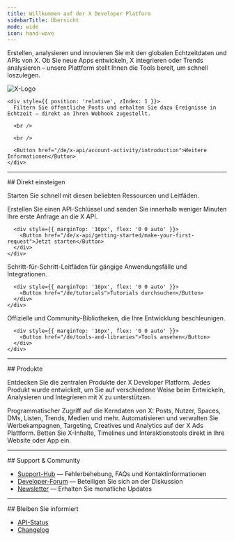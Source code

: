 ```yaml
---
title: Willkommen auf der X Developer Platform
sidebarTitle: Übersicht
mode: wide
icon: hand-wave
---
```



Erstellen, analysieren und innovieren Sie mit den globalen Echtzeitdaten und APIs von X. Ob Sie neue Apps entwickeln, X integrieren oder Trends analysieren – unsere Plattform stellt Ihnen die Tools bereit, um schnell loszulegen.

<Card title="Gefilterter-Stream-Webhooks: Jetzt verfügbar" icon="bolt" iconType="solid">
  <div
    style={{
position: 'relative',
minHeight: '90px'
}}
  >
    <div
      style={{
position: 'absolute',
top: '25%',
left: '85%',
transform: 'translate(-50%, -50%)',
opacity: 0.10,
zIndex: 0,
width: '40%',
maxWidth: '320px',
pointerEvents: 'none',
filter: 'grayscale(1)'
}}
    >
      <img src="/logo/logo.svg" alt="X-Logo" style={{ width: '100%' }} />
    </div>

    <div style={{ position: 'relative', zIndex: 1 }}>
      Filtern Sie öffentliche Posts und erhalten Sie dazu Ereignisse in Echtzeit – direkt an Ihren Webhook zugestellt.

      <br />

      <br />

      <Button href="/de/x-api/account-activity/introduction">Weitere Informationen</Button>
    </div>
  </div>
</Card>

---

<div id="jump-right-in">
  ## Direkt einsteigen
</div>

Starten Sie schnell mit diesen beliebten Ressourcen und Leitfäden.

<div className="grid md:grid-cols-3 gap-6 my-8">
  <Card title="Schnellstart" icon="rocket" iconType="solid" href="/de/x-api/getting-started/make-your-first-request">
    <div style={{ minHeight: '120px', display: 'flex', flexDirection: 'column' }}>
      <div style={{ flex: '1 1 auto' }}>
        Erstellen Sie einen API-Schlüssel und senden Sie innerhalb weniger Minuten Ihre erste Anfrage an die X API.
      </div>

      <div style={{ marginTop: '16px', flex: '0 0 auto' }}>
        <Button href="/de/x-api/getting-started/make-your-first-request">Jetzt starten</Button>
      </div>
    </div>
  </Card>

  <Card title="Tutorials" icon="book" iconType="solid" href="/de/tutorials">
    <div style={{ minHeight: '120px', display: 'flex', flexDirection: 'column' }}>
      <div style={{ flex: '1 1 auto' }}>
        Schritt-für-Schritt-Leitfäden für gängige Anwendungsfälle und Integrationen.
      </div>

      <div style={{ marginTop: '16px', flex: '0 0 auto' }}>
        <Button href="/de/tutorials">Tutorials durchsuchen</Button>
      </div>
    </div>
  </Card>

  <Card title="Tools & SDKs" icon="toolbox" iconType="solid" href="/de/tools-and-libraries">
    <div style={{ minHeight: '120px', display: 'flex', flexDirection: 'column' }}>
      <div style={{ flex: '1 1 auto' }}>
        Offizielle und Community-Bibliotheken, die Ihre Entwicklung beschleunigen.
      </div>

      <div style={{ marginTop: '16px', flex: '0 0 auto' }}>
        <Button href="/de/tools-and-libraries">Tools ansehen</Button>
      </div>
    </div>
  </Card>
</div>

---

<div id="products">
  ## Produkte
</div>

Entdecken Sie die zentralen Produkte der X Developer Platform. Jedes Produkt wurde entwickelt, um Sie auf verschiedene Weise beim Entwickeln, Analysieren und Integrieren mit X zu unterstützen.

<CardGroup cols={3}>
  <Card title="X API" icon="square-x-twitter" iconType="solid" href="/de/x-api/introduction">
    Programmatischer Zugriff auf die Kerndaten von X: Posts, Nutzer, Spaces, DMs, Listen, Trends, Medien und mehr.
  </Card>

  <Card title="X Ads API" icon="rectangle-ad" iconType="solid" href="/de/x-ads-api/introduction">
    Automatisieren und verwalten Sie Werbekampagnen, Targeting, Creatives und Analytics auf der X Ads Plattform.
  </Card>

  <Card title="X for Websites" icon="laptop-code" iconType="solid" href="https://developer.x.com/en/docs/twitter-for-websites.html">
    Betten Sie X-Inhalte, Timelines und Interaktionstools direkt in Ihre Website oder App ein.
  </Card>
</CardGroup>

---

<div id="support-community">
  ## Support & Community
</div>

- [Support-Hub](https://developer.x.com/en/support) — Fehlerbehebung, FAQs und Kontaktinformationen
- [Developer-Forum](https://devcommunity.x.com) — Beteiligen Sie sich an der Diskussion
- [Newsletter](https://docs.x.com/de/resources/newsletter) — Erhalten Sie monatliche Updates

---

<div id="stay-informed">
  ## Bleiben Sie informiert
</div>

- [API-Status](https://docs.x.com/de/status)
- [Changelog](https://docs.x.com/de/changelog)